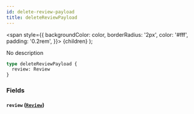 ```yaml
---
id: delete-review-payload
title: deleteReviewPayload
---
```


<span
style={{
      backgroundColor: color,
      borderRadius: '2px',
      color: '#fff',
      padding: '0.2rem',
    }}>
{children}
</span>
);

No description

```graphql
type deleteReviewPayload {
  review: Review
}
```

### Fields

#### `review` ([`Review`](/v1/objects/review))
